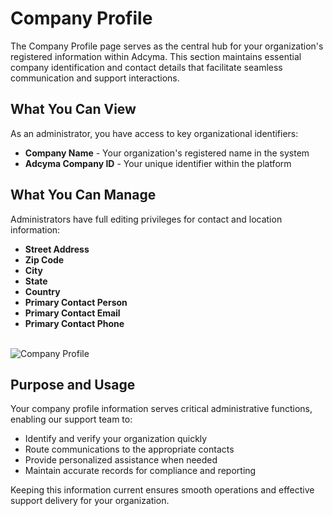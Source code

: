 # Company Profile


The Company Profile page serves as the central hub for your organization's registered information within Adcyma. This section maintains essential company identification and contact details that facilitate seamless communication and support interactions.

## What You Can View

As an administrator, you have access to key organizational identifiers:

- **Company Name** - Your organization's registered name in the system
- **Adcyma Company ID** - Your unique identifier within the platform

## What You Can Manage

Administrators have full editing privileges for contact and location information:

- **Street Address**
- **Zip Code** 
- **City**
- **State**
- **Country**
- **Primary Contact Person**
- **Primary Contact Email**
- **Primary Contact Phone**

<br/>
<Image img={companyProfileImg} alt="Company Profile" className="doc-screenshot" />
<br/>

## Purpose and Usage

Your company profile information serves critical administrative functions, enabling our support team to:

- Identify and verify your organization quickly
- Route communications to the appropriate contacts
- Provide personalized assistance when needed
- Maintain accurate records for compliance and reporting

Keeping this information current ensures smooth operations and effective support delivery for your organization.
